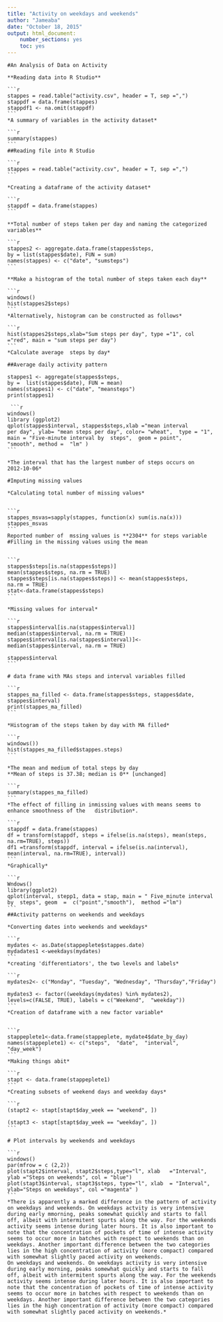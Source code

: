 ```yaml
---
title: "Activity on weekdays and weekends"
author: "Jameaba"
date: "October 18, 2015"
output: html_document: 
    number_sections: yes
    toc: yes
---
```

    
    #An Analysis of Data on Activity 
    
    **Reading data into R Studio**
    
    ```r
    stappes = read.table("activity.csv", header = T, sep =",")
    stappdf = data.frame(stappes)
    stappdf1 <- na.omit(stappdf)
    ```
    *A summary of variables in the activity dataset*
    
    ```r
    summary(stappes)
    ```
    ##Reading file into R Studio

    ```r
    stappes = read.table("activity.csv", header = T, sep =",")
    ```

    *Creating a dataframe of the activity dataset*
    
    ```r
    stappdf = data.frame(stappes)
    ```

    **Total number of steps taken per day and naming the categorized       variables**
    
    ```r
    stappes2 <- aggregate.data.frame(stappes$steps,
    by = list(stappes$date), FUN = sum)
    names(stappes) <- c("date", "sumsteps")
    ```

    **Make a histogram of the total number of steps taken each day**
    
    ```r
    windows()
    hist(stappes2$steps) 
    ```
    *Alternatively, histogram can be constructed as follows*
    
    ```r
    hist(stappes2$steps,xlab="Sum steps per day", type ="1", col             ="red", main = "sum steps per day")
    ```
    *Calculate average  steps by day*
    
    ##Average daily activity pattern
    
    stappes1 <- aggregate(stappes$steps,
    by =  list(stappes$date), FUN = mean)
    names(stappes1) <- c("date", "meansteps")
    print(stappes1)
     
     ```r
    windows()
    library (ggplot2)
    qplot(stappes$interval, stappes$steps,xlab ="mean interval             per day", ylab= "mean steps per day", color= "wheat",  type = "1",      main = "Five-minute interval by  steps",  geom = point",   
    "smooth", method =  "lm" )
    ```

    *The interval that has the largest number of steps occurs on            2012-10-06* 
    
    #Imputing missing values
    
    *Calculating total number of missing values*
    
    
    ```r
    stappes_msvas=sapply(stappes, function(x) sum(is.na(x)))
    stappes_msvas
    ```
    Reported number of  mssing values is **2304** for steps variable 
    #Filling in the missing values using the mean


    ```r
    stappes$steps[is.na(stappes$steps)]
    mean(stappes$steps, na.rm = TRUE)
    stappes$steps[is.na(stappes$steps)] <- mean(stappes$steps,             na.rm = TRUE)
    stat<-data.frame(stappes$steps)
    ```

    *Missing values for interval*
    
    ```r
    stappes$interval[is.na(stappes$interval)]
    median(stappes$interval, na.rm = TRUE)
    stappes$interval[is.na(stappes$interval)]<-                             median(stappes$interval, na.rm = TRUE)

    stappes$interval
    ```

    # data frame with MAs steps and interval variables filled

    ```r
    stappes_ma_filled <- data.frame(stappes$steps, stappes$date,           stappes$interval)
    print(stappes_ma_filled)
    ```

    *Histogram of the steps taken by day with MA filled*
    
    ```r
    windows())
    hist(stappes_ma_filled$stappes.steps)
    ```

    *The mean and medium of total steps by day
    **Mean of steps is 37.38; median is 0** [unchanged]

    ```r
    summary(stappes_ma_filled) 
    ```
    *The effect of filling in inmissing values with means seems to          enhance smoothness of the   distribution*.

    ```r
    stappdf = data.frame(stappes)
    df = transform(stappdf, steps = ifelse(is.na(steps), mean(steps,       na.rm=TRUE), steps))
    df1 =transform(stappdf, interval = ifelse(is.na(interval),         
    mean(interval, na.rm=TRUE), interval)) 
    ```
    *Graphically*
    
    ```r
    Wndows()
    library(ggplot2)
    qplot(interval, stepp1, data = stap, main = " Five_minute interval     by  steps", geom  =  c("point","smooth"),  method ="lm")
    ```
    ##Activity patterns on weekends and weekdays

    *Converting dates into weekends and weekdays*
    
    ```r
    mydates <- as.Date(stappeplete$stappes.date)
    mydadates1 <-weekdays(mydates)
    ```
    *creating 'differentiators', the two levels and labels*
    
    ```r
    mydates2<- c("Monday", "Tuesday", "Wednesday", "Thursday","Friday")
    
    mydates3 <- factor((weekdays(mydates) %in% mydates2), 
    levels=c(FALSE, TRUE), labels = c("Weekend",  "weekday"))
    ```
    *Creation of dataframe with a new factor variable*
    
    
    ```r
    stappeplete1<-data.frame(stappeplete, mydate4$date_by_day)
    names(stappeplete1) <- c("steps",  "date",  "interval",   
    "day_week")
    ```
    *Making things abit* 
    
    ```r
    stapt <- data.frame(stappeplete1)
    ```
    *Creating subsets of weekend days and weekday days*
    
    ```r
    
    (stapt2 <- stapt[stapt$day_week == "weekend", ])
    
    (stapt3 <- stapt[stapt$day_week == "weekday", ])
    ```

    # Plot intervals by weekends and weekdays

    ```r
    windows()
    par(mfrow = c (2,2))
    plot(stapt2$interval, stapt2$steps,type="l", xlab   ="Interval",       ylab ="Steps on weekends", col = "blue")
    plot(stapt3$interval, stapt3$steps, type="l", xlab  = "Interval",      ylab="Steps on weekdays", col ="magenta" )
    ```
    *There is apparently a marked difference in the pattern of activity     on weekdays and weekends. On weekdays actvity is very intensive  
    during early mmorning, peaks somewhat quickly and starts to fall 
    off, albeit with intermitent spurts along the way. For the weekends     activity seems intense during later hours. It is also important to
    note that the concentration of pockets of time of intense activity
    seems to occur more in batches with respect to weekends than on  
    weekdays. Another important difference between the two categories 
    lies in the high concentration of activity (more compact) compared
    with somewhat slightly paced activity on weekends.
    On weekdays and weekends. On weekdays activity is very intensive 
    during early morning, peaks somewhat quickly and starts to fall
    off, albeit with intermitent spurts along the way. For the weekends     activity seems intense during later hours. It is also important to     note that the concentration of pockets of time of intense activity 
    seems to occur more in batches with respect to weekends than on  
    weekdays. Another important difference between the two categories  
    lies in the high concentration of activity (more compact) compared 
    with somewhat slightly paced activity on weekends.*
